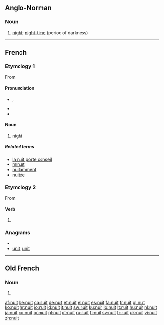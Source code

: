 ==Anglo-Norman==

===Noun===
{{xno-noun-f|nuiz|nuit|nuiz}}

# [[night]]; [[night-time]] (period of darkness)

----

==French==

===Etymology 1===
From {{etyl|la|fr}} {{term|nox|lang=la}}

====Pronunciation====
* {{IPA|/nɥi/|lang=fr}}, {{SAMPA|/nHi/}}
* {{audio|Fr-nuit.ogg|audio (une nuit)}}
* {{homophones|nui|nuis|nuits|lang=fr}}

====Noun====
{{fr-noun|f}}

# [[night]]

=====Related terms=====
* [[la nuit porte conseil]]
* [[minuit]]
* [[nuitamment]]
* [[nuitée]]

===Etymology 2===
From {{l|fr|nuire}}

====Verb====
{{fr-verb-form}}

# {{form of|third person singular present|nuire|lang=French}}

===Anagrams===
* {{alphagram|intu}}
* [[unit#French|unit]], [[unît#French|unît]]

----

==Old French==

===Noun===
{{fro-noun-f|nuiz|nuit|nuiz}}

# {{alternative spelling of|[[noit#Old French|noit]]|lang=fro}}

[[af:nuit]]
[[be:nuit]]
[[ca:nuit]]
[[de:nuit]]
[[et:nuit]]
[[el:nuit]]
[[es:nuit]]
[[fa:nuit]]
[[fr:nuit]]
[[gl:nuit]]
[[ko:nuit]]
[[hr:nuit]]
[[io:nuit]]
[[id:nuit]]
[[it:nuit]]
[[sw:nuit]]
[[ku:nuit]]
[[lo:nuit]]
[[lt:nuit]]
[[hu:nuit]]
[[nl:nuit]]
[[ja:nuit]]
[[no:nuit]]
[[oc:nuit]]
[[pl:nuit]]
[[pt:nuit]]
[[ru:nuit]]
[[fi:nuit]]
[[sv:nuit]]
[[tr:nuit]]
[[uk:nuit]]
[[vi:nuit]]
[[zh:nuit]]